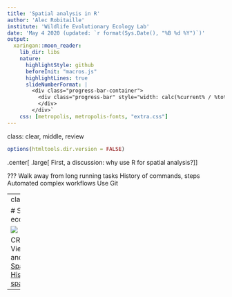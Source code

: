 ```yaml
---
title: 'Spatial analysis in R'
author: 'Alec Robitaille'
institute: 'Wildlife Evolutionary Ecology Lab'
date: 'May 4 2020 (updated: `r format(Sys.Date(), "%B %d %Y")`)'
output:
  xaringan::moon_reader:
    lib_dir: libs
    nature:
      highlightStyle: github
      beforeInit: "macros.js"
      highlightLines: true
      slideNumberFormat: |
        <div class="progress-bar-container">
          <div class="progress-bar" style="width: calc(%current% / %total% * 100%);">
          </div>
        </div>`
    css: [metropolis, metropolis-fonts, "extra.css"]
---
```


class: clear, middle, review
```r
options(htmltools.dir.version = FALSE)
```


.center[
.large[
First, a discussion: why use R for spatial analysis?
]
]


???
Walk away from long running tasks
History of commands, steps
Automated complex workflows
Use Git

---
class: review

# Spatial R ecosystem

![](https://keen-swartz-3146c4.netlify.app/images/sf_deps.png)

CRAN Task Views:  [Spatial](https://cran.r-project.org/web/views/Spatial.html) and  [SpatioTemporal](https://cran.r-project.org/web/views/SpatioTemporal.html). [History of R spatial](https://bookdown.org/robinlovelace/geocompr/intro.html#the-history-of-r-spatial)



---

